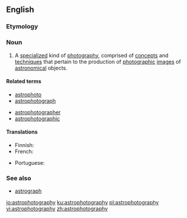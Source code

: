 ==English==
{{wikipedia}}

===Etymology===
{{prefix|astro|photography|lang=en}}

===Noun===
{{en-noun|-}}

# {{lb|en|astronomy|photography}} A [[specialize]]d kind of [[photography]], comprised of [[concept]]s and [[technique]]s that pertain to the production of [[photographic]] [[images]] of [[astronomical]] objects.

====Related terms====
{{rel-top|Terms related to ''astrophotography''}}
* [[astrophoto]]
* [[astrophotograph]]
{{rel-mid}}
* [[astrophotographer]]
* [[astrophotographic]]
{{rel-bottom}}

====Translations====
{{trans-top|celestial objects photography}}
* Finnish: {{t|fi|tähtivalokuvaus}}
* French: {{t+|fr|astrophotographie}}
{{trans-mid}}
* Portuguese: {{t|pt|astrofotografia|f}}
{{trans-bottom}}

===See also===
* [[astrograph]]

[[io:astrophotography]]
[[ku:astrophotography]]
[[pl:astrophotography]]
[[vi:astrophotography]]
[[zh:astrophotography]]
